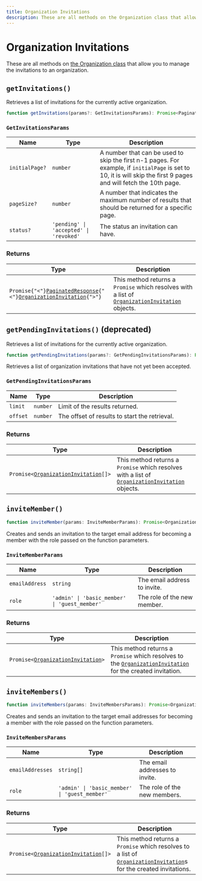 ```yaml
---
title: Organization Invitations
description: These are all methods on the Organization class that allow you to manage the invitations to an organization.
---
```


# Organization Invitations

These are all methods on [the Organization class](/docs/references/javascript/organization/organization) that allow you to manage the invitations to an organization.

## `getInvitations()`

Retrieves a list of invitations for the currently active organization.

```typescript
function getInvitations(params?: GetInvitationsParams): Promise<PaginatedResources<OrganizationInvitation>>;
```

### `GetInvitationsParams`

| Name | Type | Description |
| --- | --- | --- |
| `initialPage?` | `number` | A number that can be used to skip the first n-1 pages. For example, if `initialPage` is set to 10, it is will skip the first 9 pages and will fetch the 10th page. |
| `pageSize?` | `number` | A number that indicates the maximum number of results that should be returned for a specific page. |
| `status?` | `'pending' \| 'accepted' \| 'revoked'` | The status an invitation can have. |

### Returns

| Type | Description |
| --- | --- |
| <code>Promise{"<"}<a href="/docs/references/javascript/types/paginated-response">PaginatedResponse</a>{"<"}<a href="/docs/references/javascript/organization-invitation">OrganizationInvitation</a>{">"}</code> | This method returns a <code>Promise</code> which resolves with a list of <code><a href="/docs/references/javascript/organization-invitation">OrganizationInvitation</a></code> objects.|


## `getPendingInvitations()` (deprecated)

Retrieves a list of invitations for the currently active organization.

```typescript
function getPendingInvitations(params?: GetPendingInvitationsParams): Promise<OrganizationInvitation[]>;
```

Retrieves a list of organization invitations that have not yet been accepted.

### `GetPendingInvitationsParams`

| Name | Type | Description |
| --- | --- | --- |
| `limit` | `number` | Limit of the results returned. |
| `offset` | `number` | The offset of results to start the retrieval. |

### Returns

| Type | Description |
| --- | --- |
| <code>Promise\<[OrganizationInvitation][orginv-ref][]\></code> | This method returns a `Promise` which resolves with a list of [`OrganizationInvitation`][orginv-ref] objects. |

## `inviteMember()`

```typescript
function inviteMember(params: InviteMemberParams): Promise<OrganizationInvitation>;
```

Creates and sends an invitation to the target email address for becoming a member with the role passed on the function parameters.

### `InviteMemberParams`

| Name | Type | Description |
| --- | --- | --- |
| `emailAddress` | `string` | The email address to invite. |
| `role` | `'admin' \| 'basic_member' \| 'guest_member'` | The role of the new member. |

### Returns

| Type | Description |
| --- | --- |
| <code>Promise\<[OrganizationInvitation][orginv-ref]\></code> | This method returns a `Promise` which resolves to the [`OrganizationInvitation`][orginv-ref] for the created invitation. |

## `inviteMembers()`

```typescript
function inviteMembers(params: InviteMembersParams): Promise<OrganizationInvitation[]>;
```

Creates and sends an invitation to the target email addresses for becoming a member with the role passed on the function parameters.

### `InviteMembersParams`

| Name | Type | Description |
| --- | --- | --- |
| `emailAddresses` | `string[]` | The email addresses to invite. |
| `role` | `'admin' \| 'basic_member' \| 'guest_member'` | The role of the new members. |

### Returns

| Type | Description |
| --- | --- |
| <code>Promise\<[OrganizationInvitation][orginv-ref][]\></code> | This method returns a `Promise` which resolves to a list of [`OrganizationInvitation`][orginv-ref]s for the created invitations. |

[orginv-ref]: /docs/references/javascript/organization-invitation